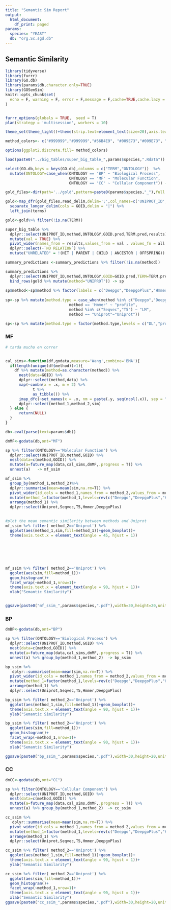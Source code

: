 ```yaml
---
title: "Semantic Sim Report"
output:
  html_document:
    df_print: paged
params:
  species: "YEAST"
  db: "org.Sc.sgd.db"
---
```


```{=html}
<!---

para crear el report: 
rmarkdown::render( "main scripts/ss_report.Rmd",output_file = "report_ss_DROME.html",params=list(species="DROME",db="org.Dm.eg.db")) 
-->
```

## Semantic Similarity

```r
library(tidyverse)
library(furrr)
library(GO.db)
library(params$db,character.only=TRUE)
library(GOSemSim)
knitr::opts_chunk$set(
  echo = F, warning = F, error = F,message = F,cache=TRUE,cache.lazy = FALSE
)


furrr_options(globals = TRUE,  seed = T)
plan(strategy = 'multisession', workers = 10)

theme_set(theme_light()+theme(strip.text=element_text(size=20),axis.text=element_text(size=15),axis.title=element_text(size=15),legend.text=element_text(size=15),legend.title=element_text(size=15)))

method_colors<- c("#999999","#999999","#56B4E9", "#009E73","#009E73", "#E69F00")

options(ggplot2.discrete.fill= method_colors)
```


```r

load(paste0("../big_tables/super_big_table_",params$species,".Rdata"))

select(GO.db,keys = keys(GO.db),columns = c("TERM","ONTOLOGY"))  %>%
  mutate(ONTOLOGY=case_when(ONTOLOGY == 'BP' ~ "Biological Process",
                            ONTOLOGY == 'MF' ~ "Molecular Function",
                            ONTOLOGY == 'CC' ~ "Cellular Component")) -> terms

gold_files<-dir(path='../gold',pattern=paste0(params$species,"_"),full.names = T)

gold<-map_dfr(gold_files,read_delim,delim=';',col_names=c('UNIPROT_ID','GOID')) %>%
  separate_longer_delim(cols = GOID,delim = "|") %>% 
  left_join(terms) 

gold<-gold%>% filter(!is.na(TERM))

super_big_table %>% 
  dplyr::select(UNIPROT_ID,method,ONTOLOGY,GOID.pred,TERM.pred,results) %>%
  mutate(val = TRUE) %>%
  pivot_wider(names_from = results,values_from = val , values_fn = all ,values_fill = FALSE) %>% 
  dplyr::select(-`NO RELATION`) %>% 
  mutate("UNRELATED" = !(HIT | PARENT | CHILD | ANCESTOR | OFFSPRING)) -> summary_predictions

summary_predictions <-summary_predictions %>% filter(!is.na(method))

summary_predictions %>% 
  dplyr::select(UNIPROT_ID,method,ONTOLOGY,GOID=GOID.pred,TERM=TERM.pred) %>% 
  bind_rows(gold %>% mutate(method="UNIPROT")) -> sp
  
sp$method<-sp$method %>% factor(labels = c("Deepgo","DeepgoPlus","Hmmer","T5","Seqvec","Uniprot"))
  
sp<-sp %>% mutate(method.type = case_when(method %in% c("Deepgo","DeepgoPlus") ~ "DL",
                            method == 'Hmmer' ~ "profile",
                            method %in% c("Seqvec","T5") ~ "LM",
                            method == "Uniprot"~"Uniprot"))

sp<-sp %>% mutate(method.type = factor(method.type,levels = c("DL","profile","LM","Uniprot")))

```


### MF

```r
# tarda mucho en correr


cal_sims<-function(df,godata,measure='Wang',combine='BMA'){
  if(length(unique(df$method))>1){
    df %>% mutate(method=as.character(method)) %>% 
      nest(data=GOID) %>%
      dplyr::select(method,data) %>%
      map(~combn(x = .x, m = 2) %>%
            t %>%
            as_tibble()) %>%
      imap_dfc(~set_names(x = .x, nm = paste(.y, seq(ncol(.x)), sep = "_"))) %>% mutate(sim=map2_dbl(data_1,data_2,mgoSim,godata,measure,combine)) %>%
      dplyr::select(method_1,method_2,sim)
  } else {
      return(NULL)
  }
}

db<-eval(parse(text=params$db))

dmMF<-godata(db,ont="MF")

sp %>% filter(ONTOLOGY=='Molecular Function') %>%
  dplyr::select(UNIPROT_ID,method,GOID) %>%
  nest(data=c(method,GOID)) %>%
  mutate(a=future_map(data,cal_sims,dmMF,.progress = T)) %>%
  unnest(a)   -> mf_ssim

mf_ssim %>%
  group_by(method_1,method_2)%>% 
  dplyr::summarise(mean=mean(sim,na.rm=T)) %>%
  pivot_wider(id_cols = method_1,names_from = method_2,values_from = mean) %>%
  mutate(method_1=factor(method_1,levels=rev(c("Deepgo","DeepgoPlus","Hmmer","T5","Seqvec")))) %>%
  arrange(method_1) %>%
  dplyr::select(Uniprot,Seqvec,T5,Hmmer,DeepgoPlus)
  
```
```r
#plot the mean semantic similarity between methods and Uniprot
mf_ssim %>% filter( method_2=='Uniprot') %>% 
  ggplot(aes(method_1,sim,fill=method_1))+geom_boxplot()+
  theme(axis.text.x = element_text(angle = 45, hjust = 1))
  
  
  
  
  

```

```r
mf_ssim %>% filter( method_2=='Uniprot') %>% 
  ggplot(aes(sim,fill=method_1))+
  geom_histogram()+
  facet_wrap(~method_1,nrow=1)+
  theme(axis.text.x = element_text(angle = 90, hjust = 1))+
  xlab("Semantic Similarity")


ggsave(paste0("mf_ssim_",params$species,".pdf"),width=30,height=20,units = 'cm')
```

### BP

```r
dmBP<-godata(db,ont="BP")

sp %>% filter(ONTOLOGY=='Biological Process') %>%
  dplyr::select(UNIPROT_ID,method,GOID) %>%
  nest(data=c(method,GOID)) %>%
  mutate(a=future_map(data,cal_sims,dmMF,.progress = T)) %>%
  unnest(a) %>% group_by(method_1,method_2)  -> bp_ssim

bp_ssim %>%
   dplyr::summarise(mean=mean(sim,na.rm=T)) %>%
  pivot_wider(id_cols = method_1,names_from = method_2,values_from = mean) %>%
  mutate(method_1=factor(method_1,levels=rev(c("Deepgo","DeepgoPlus","Hmmer","T5","Seqvec")))) %>%
  arrange(method_1) %>%
  dplyr::select(Uniprot,Seqvec,T5,Hmmer,DeepgoPlus)
```

```r
bp_ssim %>% filter( method_2=='Uniprot') %>% 
  ggplot(aes(method_1,sim,fill=method_1))+geom_boxplot()+
  theme(axis.text.x = element_text(angle = 90, hjust = 1))+
  ylab("Semantic Similarity")
```
  
```r
bp_ssim %>% filter( method_2=='Uniprot') %>% 
  ggplot(aes(sim,fill=method_1))+
  geom_histogram()+
  facet_wrap(~method_1,nrow=1)+
  theme(axis.text.x = element_text(angle = 90, hjust = 1))+
  xlab("Semantic Similarity")

ggsave(paste0("bp_ssim_",params$species,".pdf"),width=30,height=20,units = 'cm')

```

### CC

```r

dmCC<-godata(db,ont="CC")

sp %>% filter(ONTOLOGY=='Cellular Component') %>%
  dplyr::select(UNIPROT_ID,method,GOID) %>%
  nest(data=c(method,GOID)) %>%
  mutate(a=future_map(data,cal_sims,dmMF,.progress = T)) %>%
  unnest(a) %>% group_by(method_1,method_2)  -> cc_ssim

cc_ssim %>%
   dplyr::summarise(mean=mean(sim,na.rm=T)) %>%
  pivot_wider(id_cols = method_1,names_from = method_2,values_from = mean) %>%
  mutate(method_1=factor(method_1,levels=rev(c("Deepgo","DeepgoPlus","Hmmer","T5","Seqvec")))) %>%
  arrange(method_1) %>%
  dplyr::select(Uniprot,Seqvec,T5,Hmmer,DeepgoPlus)
```
```r
cc_ssim %>% filter( method_2=='Uniprot') %>% 
  ggplot(aes(method_1,sim,fill=method_1))+geom_boxplot()+
  theme(axis.text.x = element_text(angle = 90, hjust = 1))+
  ylab("Semantic Similarity")
```

```r
cc_ssim %>% filter( method_2=='Uniprot') %>% 
  ggplot(aes(sim,fill=method_1))+
  geom_histogram()+
  facet_wrap(~method_1,nrow=1)+
  theme(axis.text.x = element_text(angle = 90, hjust = 1))+
  xlab("Semantic Similarity")
ggsave(paste0("cc_ssim_",params$species,".pdf"),width=30,height=20,units = 'cm')
```


